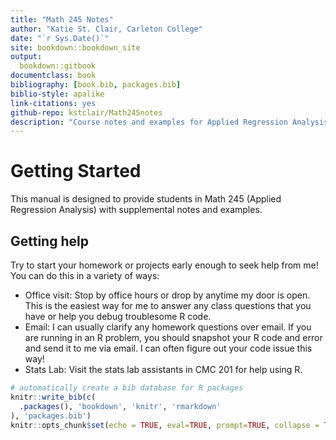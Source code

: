 ```yaml
--- 
title: "Math 245 Notes"
author: "Katie St. Clair, Carleton College"
date: "`r Sys.Date()`"
site: bookdown::bookdown_site
output: 
  bookdown::gitbook
documentclass: book
bibliography: [book.bib, packages.bib]
biblio-style: apalike
link-citations: yes
github-repo: kstclair/Math245notes
description: "Course notes and examples for Applied Regression Analysis"
---
```




# Getting Started {-#Getting-Started}


This manual is designed to provide students in Math 245 (Applied Regression Analysis) with supplemental notes and examples. 

## Getting help {-}

Try to start your homework or projects early enough to seek help from me! You can do this in a variety of ways:

- Office visit: Stop by office hours or drop by anytime my door is open. This is the easiest way for me to answer any class questions that you have or help you debug troublesome R code.
- Email: I can usually clarify any homework questions over email. If you are running in an R problem, you should snapshot your R code and error and send it to me via email. I can often figure out your code issue this way!
- Stats Lab: Visit the stats lab assistants in CMC 201 for help using R.

```r
# automatically create a bib database for R packages
knitr::write_bib(c(
  .packages(), 'bookdown', 'knitr', 'rmarkdown'
), 'packages.bib')
knitr::opts_chunk$set(echo = TRUE, eval=TRUE, prompt=TRUE, collapse = TRUE, message = FALSE, warning = FALSE)
```

